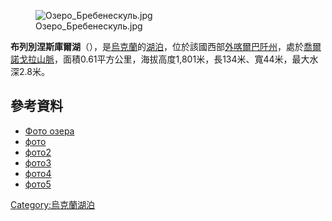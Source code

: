 [[Image:Озеро_Бребенескуль.jpg|right]]

{{coord|48|6|06|N|24|33|44.2|E|display=title}}

'''布列別涅斯庫爾湖'''（{{lang-uk|Бребенескул}}），是[[烏克蘭|烏克蘭]]的[[湖泊|湖泊]]，位於該國西部[[外喀爾巴阡州|外喀爾巴阡州]]，處於[[喬爾諾戈拉山脈|喬爾諾戈拉山脈]]，面積0.61平方公里，海拔高度1,801米，長134米、寬44米，最大水深2.8米。

==參考資料==
* [http://club.foto.ua/gallery/photos/233185.html Фото озера]
* [http://funphoto.ua/rus/photo.php?photo_id=12072 фото] {{Wayback|url=http://funphoto.ua/rus/photo.php?photo_id=12072 |date=20111203003814 }}
* [http://funphoto.ua/rus/photo.php?photo_id=12062 фото2] {{Wayback|url=http://funphoto.ua/rus/photo.php?photo_id=12062 |date=20111202185347 }}
* [http://funphoto.ua/rus/photo.php?photo_id=12062 фото3] {{Wayback|url=http://funphoto.ua/rus/photo.php?photo_id=12062 |date=20111202185347 }}
* [http://funphoto.ua/rus/photo.php?photo_id=12037 фото4] {{Wayback|url=http://funphoto.ua/rus/photo.php?photo_id=12037 |date=20111202191754 }}
* [http://funphoto.ua/rus/photo.php?photo_id=11990 фото5] {{Wayback|url=http://funphoto.ua/rus/photo.php?photo_id=11990 |date=20111202192347 }}

{{Ukraine-geo-stub}}
[[Category:烏克蘭湖泊|Category:烏克蘭湖泊]]
